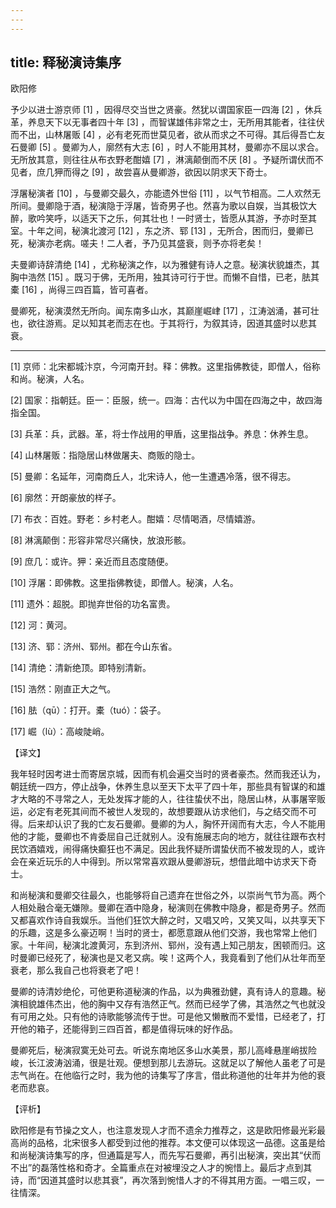 ```yaml
---
---
---
```

title: 释秘演诗集序
---




欧阳修

予少以进士游京师 [1] ，因得尽交当世之贤豪。然犹以谓国家臣一四海 [2] ，休兵革，养息天下以无事者四十年 [3] ，而智谋雄伟非常之士，无所用其能者，往往伏而不出，山林屠贩 [4] ，必有老死而世莫见者，欲从而求之不可得。其后得吾亡友石曼卿 [5] 。曼卿为人，廓然有大志 [6] ，时人不能用其材，曼卿亦不屈以求合。无所放其意，则往往从布衣野老酣嬉 [7] ，淋漓颠倒而不厌 [8] 。予疑所谓伏而不见者，庶几狎而得之 [9] ，故尝喜从曼卿游，欲因以阴求天下奇士。

浮屠秘演者 [10] ，与曼卿交最久，亦能遗外世俗 [11] ，以气节相高。二人欢然无所间。曼卿隐于酒，秘演隐于浮屠，皆奇男子也。然喜为歌以自娱，当其极饮大醉，歌吟笑呼，以适天下之乐，何其壮也！一时贤士，皆愿从其游，予亦时至其室。十年之间，秘演北渡河 [12] ，东之济、郓 [13] ，无所合，困而归，曼卿已死，秘演亦老病。嗟夫！二人者，予乃见其盛衰，则予亦将老矣！

夫曼卿诗辞清绝 [14] ，尤称秘演之作，以为雅健有诗人之意。秘演状貌雄杰，其胸中浩然 [15] 。既习于佛，无所用，独其诗可行于世。而懒不自惜，已老，胠其橐 [16] ，尚得三四百篇，皆可喜者。

曼卿死，秘演漠然无所向。闻东南多山水，其巅崖崛峍 [17] ，江涛汹涌，甚可壮也，欲往游焉。足以知其老而志在也。于其将行，为叙其诗，因道其盛时以悲其衰。



* * *



[1] 京师：北宋都城汴京，今河南开封。释：佛教。这里指佛教徒，即僧人，俗称和尚。秘演，人名。

[2] 国家：指朝廷。臣一：臣服，统一。四海：古代以为中国在四海之中，故四海指全国。

[3] 兵革：兵，武器。革，将士作战用的甲盾，这里指战争。养息：休养生息。

[4] 山林屠贩：指隐居山林做屠夫、商贩的隐士。

[5] 曼卿：名延年，河南商丘人，北宋诗人，他一生遭遇冷落，很不得志。

[6] 廓然：开朗豪放的样子。

[7] 布衣：百姓。野老：乡村老人。酣嬉：尽情喝酒，尽情嬉游。

[8] 淋漓颠倒：形容非常尽兴痛快，放浪形骸。

[9] 庶几：或许。狎：亲近而且态度随便。

[10] 浮屠：即佛教。这里指佛教徒，即僧人。秘演，人名。

[11] 遗外：超脱。即抛弃世俗的功名富贵。

[12] 河：黄河。

[13] 济、郓：济州、郓州。都在今山东省。

[14] 清绝：清新绝顶。即特别清新。

[15] 浩然：刚直正大之气。

[16] 胠（qū）：打开。橐（tuó）：袋子。

[17] 崛（lù）：高峻陡峭。

【译文】

我年轻时因考进士而寄居京城，因而有机会遍交当时的贤者豪杰。然而我还认为，朝廷统一四方，停止战争，休养生息以至天下太平了四十年，那些具有智谋的和雄才大略的不寻常之人，无处发挥才能的人，往往蛰伏不出，隐居山林，从事屠宰贩运，必定有老死其间而不被世人发现的，故想要跟从访求他们，与之结交而不可得。后来却认识了我的亡友石曼卿。曼卿的为人，胸怀开阔而有大志，今人不能用他的才能，曼卿也不肯委屈自己迁就别人。没有施展志向的地方，就往往跟布衣村民饮酒嬉戏，闹得痛快癫狂也不满足。因此我怀疑所谓蛰伏而不被发现的人，或许会在亲近玩乐的人中得到。所以常常喜欢跟从曼卿游玩，想借此暗中访求天下奇士。

和尚秘演和曼卿交往最久，也能够将自己遗弃在世俗之外，以崇尚气节为高。两个人相处融合毫无嫌隙。曼卿在酒中隐身，秘演则在佛教中隐身，都是奇男子。然而又都喜欢作诗自我娱乐。当他们狂饮大醉之时，又唱又吟，又笑又叫，以共享天下的乐趣，这是多么豪迈啊！当时的贤士，都愿意跟从他们交游，我也常常上他们家。十年间，秘演北渡黄河，东到济州、郓州，没有遇上知己朋友，困顿而归。这时曼卿已经死了，秘演也是又老又病。唉！这两个人，我竟看到了他们从壮年而至衰老，那么我自己也将衰老了吧！

曼卿的诗清妙绝伦，可他更称道秘演的作品，以为典雅劲健，真有诗人的意趣。秘演相貌雄伟杰出，他的胸中又存有浩然正气。然而已经学了佛，其浩然之气也就没有可用之处。只有他的诗歌能够流传于世。可是他又懒散而不爱惜，已经老了，打开他的箱子，还能得到三四百首，都是值得玩味的好作品。

曼卿死后，秘演寂寞无处可去。听说东南地区多山水美景，那儿高峰悬崖峭拔险峻，长江波涛汹涌，很是壮观。便想到那儿去游玩。这就足以了解他人虽老了可是志气尚在。在他临行之时，我为他的诗集写了序言，借此称道他的壮年并为他的衰老而悲哀。

【评析】

欧阳修是有节操之文人，也注意发现人才而不遗余力推荐之，这是欧阳修最光彩最高尚的品格，北宋很多人都受到过他的推荐。本文便可以体现这一品德。这虽是给和尚秘演诗集写的序，但通篇是写人，而先写石曼卿，再引出秘演，突出其“伏而不出”的磊落性格和奇才。全篇重点在对被埋没之人才的惋惜上。最后才点到其诗，而“因道其盛时以悲其衰”，再次落到惋惜人才的不得其用方面。一唱三叹，一往情深。